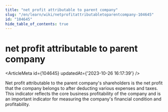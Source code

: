```yaml
---
title: "net profit attributable to parent company"
slug: "/en/learn/wiki/netprofitattributabletoparentcompany-104645"
id: "104645"
hide_table_of_contents: true
---
```



# net profit attributable to parent company

<ArticleMeta id={104645} updatedAt={'2023-10-26 16:17:39'} />
<div className='border-solid border-b border-t-0 my-4 border-[var(--ifm-color-gray-300)]' />

Net profit attributable to the parent company's shareholders is the net profit that the company belongs to after deducting various expenses and taxes. This indicator reflects the core business profitability of the company and is an important indicator for measuring the company's financial condition and profitability.
